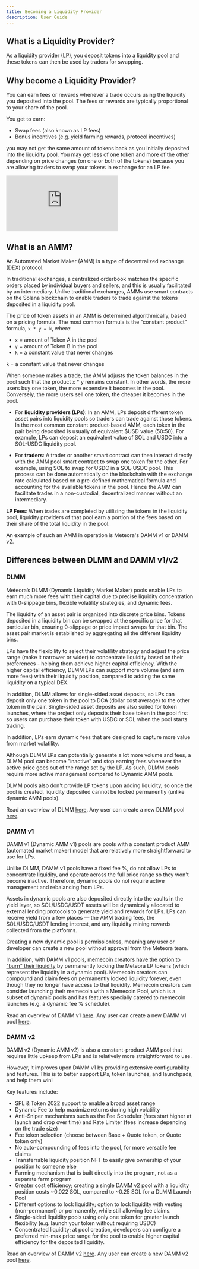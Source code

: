 ```yaml
---
title: Becoming a Liquidity Provider
description: User Guide
---
```


## What is a Liquidity Provider?

As a liquidity provider (LP), you deposit tokens into a liquidity pool and these tokens can then be used by traders for swapping.

## Why become a Liquidity Provider?

You can earn fees or rewards whenever a trade occurs using the liquidity you deposited into the pool. The fees or rewards are typically proportional to your share of the pool.

You get to earn:
- Swap fees (also known as LP fees)
- Bonus incentives (e.g. yield farming rewards, protocol incentives)

<Note>you may not get the same amount of tokens back as you initially deposited into the liquidity pool. You may get less of one token and more of the other depending on price changes (on one or both of the tokens) because you are allowing traders to swap your tokens in exchange for an LP fee.</Note>

<iframe
  className="w-full aspect-video rounded-xl"
  src="https://www.youtube.com/embed/c-7iFTZF9ic?si=ybSNh7MQIeyIBzMC"
  title="What does it mean to provide liquidity?"
  frameBorder="0"
  allow="accelerometer; autoplay; clipboard-write; encrypted-media; gyroscope; picture-in-picture"
  allowFullScreen
></iframe>

## What is an AMM?

An Automated Market Maker (AMM) is a type of decentralized exchange (DEX) protocol.

In traditional exchanges, a centralized orderbook matches the specific orders placed by individual buyers and sellers, and this is usually facilitated by an intermediary. Unlike traditional exchanges, AMMs use smart contracts on the Solana blockchain to enable traders to trade against the tokens deposited in a liquidity pool.

The price of token assets in an AMM is determined algorithmically, based on a pricing formula. The most common formula is the “constant product” formula, `x * y = k`, where:
- `x` = amount of Token A in the pool
- `y` = amount of Token B in the pool
- `k` = a constant value that never changes

`k` = a constant value that never changes

When someone makes a trade, the AMM adjusts the token balances in the pool such that the product x * y remains constant. In other words, the more users buy one token, the more expensive it becomes in the pool. Conversely, the more users sell one token, the cheaper it becomes in the pool.

- For **liquidity providers (LPs)**: In an AMM, LPs deposit different token asset pairs into liquidity pools so traders can trade against those tokens. In the most common constant product-based AMM, each token in the pair being deposited is usually of equivalent $USD value (50:50). For example, LPs can deposit an equivalent value of SOL and USDC into a SOL-USDC liquidity pool.

- For **traders**: A trader or another smart contract can then interact directly with the AMM pool smart contract to swap one token for the other. For example, using SOL to swap for USDC in a SOL-USDC pool. This process can be done automatically on the blockchain with the exchange rate calculated based on a pre-defined mathematical formula and accounting for the available tokens in the pool. Hence the AMM can facilitate trades in a non-custodial, decentralized manner without an intermediary.

**LP Fees**: When trades are completed by utilizing the tokens in the liquidity pool, liquidity providers of that pool earn a portion of the fees based on their share of the total liquidity in the pool.

An example of such an AMM in operation is Meteora's DAMM v1 or DAMM v2.

## Differences between DLMM and DAMM v1/v2

### DLMM

Meteora’s DLMM (Dynamic Liquidity Market Maker) pools enable LPs to earn much more fees with their capital due to precise liquidity concentration with 0-slippage bins, flexible volatility strategies, and dynamic fees.

The liquidity of an asset pair is organized into discrete price bins. Tokens deposited in a liquidity bin can be swapped at the specific price for that particular bin, ensuring 0-slippage or price impact swaps for that bin. The asset pair market is established by aggregating all the different liquidity bins.

LPs have the flexibility to select their volatility strategy and adjust the price range (make it narrower or wider) to concentrate liquidity based on their preferences - helping them achieve higher capital efficiency. With the higher capital efficiency, DLMM LPs can support more volume (and earn more fees) with their liquidity position, compared to adding the same liquidity on a typical DEX.

In addition, DLMM allows for single-sided asset deposits, so LPs can deposit only one token in the pool to DCA (dollar cost average) to the other token in the pair. Single-sided asset deposits are also suited for token launches, where the project only deposits their base token in the pool first so users can purchase their token with USDC or SOL when the pool starts trading.

In addition, LPs earn dynamic fees that are designed to capture more value from market volatility.

Although DLMM LPs can potentially generate a lot more volume and fees, a DLMM pool can become "inactive" and stop earning fees whenever the active price goes out of the range set by the LP. As such, DLMM pools require more active management compared to Dynamic AMM pools.

DLMM pools also don't provide LP tokens upon adding liquidity, so once the pool is created, liquidity deposited cannot be locked permanently (unlike dynamic AMM pools).

Read an overview of DLMM [here](https://meteoraag.medium.com/dlmm-new-dynamic-liquidity-protocol-to-boost-lp-fees-on-solana-84867bad0907). Any user can create a new DLMM pool [here](https://app.meteora.ag/dlmm/create). 

### DAMM v1

DAMM v1 (Dynamic AMM v1) pools are pools with a constant product AMM (automated market maker) model that are relatively more straightforward to use for LPs. 

Unlike DLMM, DAMM v1 pools have a fixed fee %, do not allow LPs to concentrate liquidity, and operate across the full price range so they won't become inactive. Therefore, dynamic pools do not require active management and rebalancing from LPs.

Assets in dynamic pools are also deposited directly into the vaults in the yield layer, so SOL/USDC/USDT assets will be dynamically allocated to external lending protocols to generate yield and rewards for LPs. LPs can receive yield from a few places — the AMM trading fees, the SOL/USDC/USDT lending interest, and any liquidity mining rewards collected from the platforms.

Creating a new dynamic pool is permissionless, meaning any user or developer can create a new pool without approval from the Meteora team.

In addition, with DAMM v1 pools, [memecoin creators have the option to "burn" their liquidity](https://x.com/MeteoraAG/status/1786045723953557507) by permanently locking the Meteora LP tokens (which represent the liquidity in a dynamic pool). Memecoin creators can compound and claim fees on permanently locked liquidity forever, even though they no longer have access to that liquidity. Memecoin creators can consider launching their memecoin with a Memecoin Pool, which is a subset of dynamic pools and has features specially catered to memecoin launches (e.g. a dynamic fee % schedule).

Read an overview of DAMM v1 [here](/overview/products/damm-v1/what-is-damm-v1#whats-damm-v1). Any user can create a new DAMM v1 pool [here](https://app.meteora.ag/pools/create). 

### DAMM v2

DAMM v2 (Dynamic AMM v2) is also a constant-product AMM pool that requires little upkeep from LPs and is relatively more straightforward to use. 

However, it improves upon DAMM v1 by providing extensive configurability and features. This is to better support LPs, token launches, and launchpads, and help them win!

Key features include:
- SPL & Token 2022 support to enable a broad asset range
- Dynamic Fee to help maximize returns during high volatility
- Anti-Sniper mechanisms such as the Fee Scheduler (fees start higher at launch and drop over time) and Rate Limiter (fees increase depending on the trade size)
- Fee token selection (choose between Base + Quote token, or Quote token only)
- No auto-compounding of fees into the pool, for more versatile fee claims
- Transferrable liquidity position NFT to easily give ownership of your position to someone else
- Farming mechanism that is built directly into the program, not as a separate farm program
- Greater cost efficiency; creating a single DAMM v2 pool with a liquidity position costs ~0.022 SOL, compared to ~0.25 SOL for a DLMM Launch Pool
- Different options to lock liquidity; option to lock liquidity with vesting (non-permanent) or permanently, while still allowing fee claims.
- Single-sided liquidity pools using only one token for greater launch flexibility (e.g. launch your token without requiring USDC)
- Concentrated liquidity; at pool creation, developers can configure a preferred min-max price range for the pool to enable higher capital efficiency for the deposited liquidity.

Read an overview of DAMM v2 [here](https://meteoraag.medium.com/dynamic-amm-v2-helping-lps-and-launches-win-c56128c883ad). Any user can create a new DAMM v2 pool [here](https://app.meteora.ag/pools/create). 
